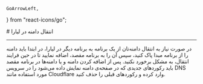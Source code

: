     GoArrowLeft,
} from "react-icons/go";


<Layout>
<Head>
<title>مستندات انتقال دامنه - لیارا</title>
<meta property="og:title" content="مستندات خدمات رایانش ابری لیارا" />
<meta property="og:description" content="مستندات مربوط به نحوه انتقال دامنه در لیارا"  />
</Head>
# انتقال دامنه در لیارا

<hr className="mb-2" />

در صورت نیاز به انتقال دامنه‌تان از یک برنامه به برنامه دیگر در لیارا، در ابتدا باید دامنه را از برنامه مبدا پاک کنید، سپس آن را به برنامه مقصد، اضافه نمایید تا در حین فرایند انتقال، به مشکل برخورد نکنید. 
پس از اضافه کردن دامنه و یا دامنه‌ها در برنامه مقصد باید رکوردهای جدیدی که در صفحه‌ی دامنه نمایش داده می‌شود را در سرویس DNS مورد استفاده مانند Cloudflare وارد کرده و رکوردهای قبلی را حذف کنید.
</Layout>